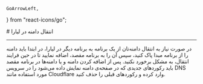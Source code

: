     GoArrowLeft,
} from "react-icons/go";


<Layout>
<Head>
<title>مستندات انتقال دامنه - لیارا</title>
<meta property="og:title" content="مستندات خدمات رایانش ابری لیارا" />
<meta property="og:description" content="مستندات مربوط به نحوه انتقال دامنه در لیارا"  />
</Head>
# انتقال دامنه در لیارا

<hr className="mb-2" />

در صورت نیاز به انتقال دامنه‌تان از یک برنامه به برنامه دیگر در لیارا، در ابتدا باید دامنه را از برنامه مبدا پاک کنید، سپس آن را به برنامه مقصد، اضافه نمایید تا در حین فرایند انتقال، به مشکل برخورد نکنید. 
پس از اضافه کردن دامنه و یا دامنه‌ها در برنامه مقصد باید رکوردهای جدیدی که در صفحه‌ی دامنه نمایش داده می‌شود را در سرویس DNS مورد استفاده مانند Cloudflare وارد کرده و رکوردهای قبلی را حذف کنید.
</Layout>